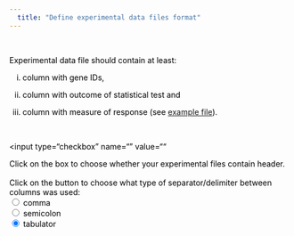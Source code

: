 ---
  title: "Define experimental data files format"
---


</br>

<font color='black'> 
Experimental data file should contain at least: 

i) column with gene IDs, 

ii) column with outcome of statistical test and 

iii) column with measure of response (see <a href="Select_important_columns_and_thresholds_in_your_data_files.html#example file">example file</a>).

</br>

<div class="ui-block-a"><form><input type="checkbox" name="" value=""</form> Click on the box to choose whether your experimental files contain header.</div>
</br>
Click on the button to choose what type of separator/delimiter between columns was used:<br> <!-- comma, tabulator or semicolon. -->
 <form>
  <input type="radio" name="separator" value="comma"> comma<br>
  <input type="radio" name="separator" value="semicolon"> semicolon<br>
  <input type="radio" name="separator" value="tabulator" checked> tabulator
 </form> 
</font>